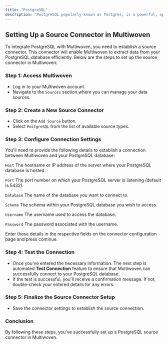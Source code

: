 ```yaml
---
title: "PostgreSQL"
description: "PostgreSQL popularly known as Postgres, is a powerful, open-source object-relational database system that uses and extends the SQL language combined with many features that safely store and scale data workloads."
---
```


## Setting Up a Source Connector in Multiwoven

To integrate PostgreSQL with Multiwoven, you need to establish a source connector.
This connector will enable Multiwoven to extract data from your PostgreSQL database efficiently.
Below are the steps to set up the source connector in Multiwoven:

### Step 1: Access Multiwoven

- Log in to your Multiwoven account.
- Navigate to the `Sources` section where you can manage your data sources.

### Step 2: Create a New Source Connector

- Click on the `Add Source` button.
- Select `PostgreSQL` from the list of available source types.

### Step 3: Configure Connection Settings

You'll need to provide the following details to establish a connection between Multiwoven and your PostgreSQL database:

`Host` The hostname or IP address of the server where your PostgreSQL database is hosted.

`Port` The port number on which your PostgreSQL server is listening (default is 5432).

`Database` The name of the database you want to connect to.

`Schema` The schema within your PostgreSQL database you wish to access.

`Username` The username used to access the database.

`Password` The password associated with the username.

Enter these details in the respective fields on the connector configuration page and press continue.

### Step 4: Test the Connection

- Once you've entered the necessary information. The next step is automated **Test Connection** feature to ensure that Multiwoven can successfully connect to your PostgreSQL database.
- If the test is successful, you'll receive a confirmation message. If not, double-check your entered details for any errors.

### Step 5: Finalize the Source Connector Setup

- Save the connector settings to establish the source connection.

### Conclusion

By following these steps, you've successfully set up a PostgreSQL source connector in Multiwoven.
